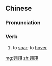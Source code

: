 ==Chinese==
{{zh-forms}}

===Pronunciation===
{{zh-pron
|m=áoxiáng
|c=ngou6 coeng4,ngou4 coeng4
|h=pfs=ngàu-siòng
|cat=v
}}

===Verb===
{{zh-verb}}

# to [[soar]]; to [[hover]]

[[mg:翱翔]]
[[zh:翱翔]]